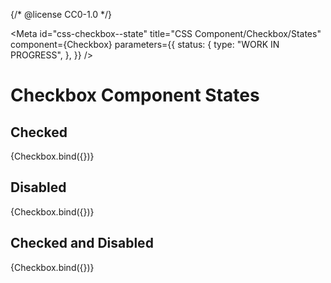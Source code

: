 {/* @license CC0-1.0 */}


<Meta
  id="css-checkbox--state"
  title="CSS Component/Checkbox/States"
  component={Checkbox}
  parameters={{
    status: {
      type: "WORK IN PROGRESS",
    },
  }}
/>

# Checkbox Component States

## Checked

<Canvas>
  <Story
    name="Checked"
    args={{
      checked: true,
    }}
  >
    {Checkbox.bind({})}
  </Story>
</Canvas>

## Disabled

<Canvas>
  <Story
    name="Disabled"
    args={{
      disabled: true,
    }}
  >
    {Checkbox.bind({})}
  </Story>
</Canvas>

## Checked and Disabled

<Canvas>
  <Story
    name="Checked and Disabled"
    args={{
      checked: true,
      disabled: true,
    }}
  >
    {Checkbox.bind({})}
  </Story>
</Canvas>
